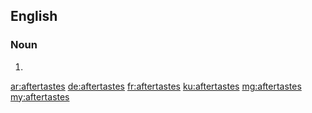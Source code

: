 ==English==

===Noun===
{{head|en|noun plural form}}

# {{plural of|aftertaste|lang=en}}

[[ar:aftertastes]]
[[de:aftertastes]]
[[fr:aftertastes]]
[[ku:aftertastes]]
[[mg:aftertastes]]
[[my:aftertastes]]
